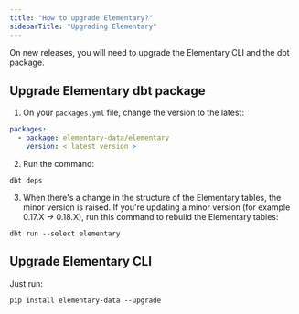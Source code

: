 ```yaml
---
title: "How to upgrade Elementary?"
sidebarTitle: "Upgrading Elementary"
---
```


On new releases, you will need to upgrade the Elementary CLI and the dbt package.

## Upgrade Elementary dbt package

1. On your `packages.yml` file, change the version to the latest:

```yml packages.yml
packages:
  - package: elementary-data/elementary
    version: < latest version >
```

2. Run the command:

```shell
dbt deps
```

3. When there's a change in the structure of the Elementary tables, the minor version is raised. If you're updating a minor version (for example 0.17.X -> 0.18.X), run this command to rebuild the Elementary tables:

```shell
dbt run --select elementary
```

## Upgrade Elementary CLI

Just run:

```shell
pip install elementary-data --upgrade
```
